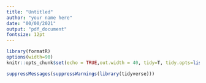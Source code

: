 ```yaml
---
title: "Untitled"
author: "your name here"
date: "00/00/2021"
output: "pdf_document"
fontsize: 12pt
---
```


```r
library(formatR)
options(width=90)
knitr::opts_chunk$set(echo = TRUE,out.width = 40, tidy=T, tidy.opts=list(width.cutoff=73))
```

```r
suppressMessages(suppressWarnings(library(tidyverse)))
```

